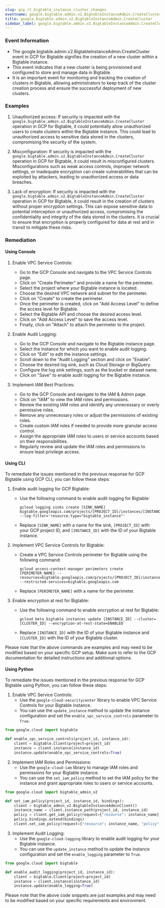 ```yaml
--- 
slug: gcp_rt_bigtable_instance_cluster_changes
eventname: google.bigtable.admin.v2.BigtableInstanceAdmin.CreateCluster
title: google.bigtable.admin.v2.BigtableInstanceAdmin.CreateCluster
sidebar_label: google.bigtable.admin.v2.BigtableInstanceAdmin.CreateCluster
---
```

                       
### Event Information

- The google.bigtable.admin.v2.BigtableInstanceAdmin.CreateCluster event in GCP for Bigtable signifies the creation of a new cluster within a Bigtable instance.
- This event indicates that a new cluster is being provisioned and configured to store and manage data in Bigtable.
- It is an important event for monitoring and tracking the creation of clusters in Bigtable, allowing administrators to keep track of the cluster creation process and ensure the successful deployment of new clusters.


### Examples

1. Unauthorized access: If security is impacted with the `google.bigtable.admin.v2.BigtableInstanceAdmin.CreateCluster` operation in GCP for Bigtable, it could potentially allow unauthorized users to create clusters within the Bigtable instance. This could lead to unauthorized access to sensitive data stored in the clusters, compromising the security of the system.

2. Misconfiguration: If security is impacted with the `google.bigtable.admin.v2.BigtableInstanceAdmin.CreateCluster` operation in GCP for Bigtable, it could result in misconfigured clusters. Misconfigurations such as weak access controls, improper network settings, or inadequate encryption can create vulnerabilities that can be exploited by attackers, leading to unauthorized access or data breaches.

3. Lack of encryption: If security is impacted with the `google.bigtable.admin.v2.BigtableInstanceAdmin.CreateCluster` operation in GCP for Bigtable, it could result in the creation of clusters without proper encryption settings. This can expose sensitive data to potential interception or unauthorized access, compromising the confidentiality and integrity of the data stored in the clusters. It is crucial to ensure that encryption is properly configured for data at rest and in transit to mitigate these risks.

### Remediation

#### Using Console

1. Enable VPC Service Controls:
   - Go to the GCP Console and navigate to the VPC Service Controls page.
   - Click on "Create Perimeter" and provide a name for the perimeter.
   - Select the project where your Bigtable instance is located.
   - Choose the desired VPC network and subnet for the perimeter.
   - Click on "Create" to create the perimeter.
   - Once the perimeter is created, click on "Add Access Level" to define the access level for Bigtable.
   - Select the Bigtable API and choose the desired access level.
   - Click on "Add Access Level" to save the access level.
   - Finally, click on "Attach" to attach the perimeter to the project.

2. Enable Audit Logging:
   - Go to the GCP Console and navigate to the Bigtable instance page.
   - Select the instance for which you want to enable audit logging.
   - Click on "Edit" to edit the instance settings.
   - Scroll down to the "Audit Logging" section and click on "Enable".
   - Choose the desired log sink, such as Cloud Storage or BigQuery.
   - Configure the log sink settings, such as the bucket or dataset name.
   - Click on "Save" to enable audit logging for the Bigtable instance.

3. Implement IAM Best Practices:
   - Go to the GCP Console and navigate to the IAM & Admin page.
   - Click on "IAM" to view the IAM roles and permissions.
   - Review the existing IAM roles and identify any unnecessary or overly permissive roles.
   - Remove any unnecessary roles or adjust the permissions of existing roles.
   - Create custom IAM roles if needed to provide more granular access control.
   - Assign the appropriate IAM roles to users or service accounts based on their responsibilities.
   - Regularly review and update the IAM roles and permissions to ensure least privilege access.

#### Using CLI

To remediate the issues mentioned in the previous response for GCP Bigtable using GCP CLI, you can follow these steps:

1. Enable audit logging for GCP Bigtable:
   - Use the following command to enable audit logging for Bigtable:
     ```
     gcloud logging sinks create [SINK_NAME] bigtable.googleapis.com/projects/[PROJECT_ID]/instances/[INSTANCE_ID] --log-filter='resource.type="bigtable_instance"'
     ```
   - Replace `[SINK_NAME]` with a name for the sink, `[PROJECT_ID]` with your GCP project ID, and `[INSTANCE_ID]` with the ID of your Bigtable instance.

2. Implement VPC Service Controls for Bigtable:
   - Create a VPC Service Controls perimeter for Bigtable using the following command:
     ```
     gcloud access-context-manager perimeters create [PERIMETER_NAME] --resources=bigtable.googleapis.com/projects/[PROJECT_ID]/instances/[INSTANCE_ID] --restricted-services=bigtable.googleapis.com
     ```
   - Replace `[PERIMETER_NAME]` with a name for the perimeter.

3. Enable encryption at rest for Bigtable:
   - Use the following command to enable encryption at rest for Bigtable:
     ```
     gcloud beta bigtable instances update [INSTANCE_ID] --cluster=[CLUSTER_ID] --encryption-at-rest-state=ENABLED
     ```
   - Replace `[INSTANCE_ID]` with the ID of your Bigtable instance and `[CLUSTER_ID]` with the ID of your Bigtable cluster.

Please note that the above commands are examples and may need to be modified based on your specific GCP setup. Make sure to refer to the GCP documentation for detailed instructions and additional options.

#### Using Python

To remediate the issues mentioned in the previous response for GCP Bigtable using Python, you can follow these steps:

1. Enable VPC Service Controls:
   - Use the `google-cloud-securitycenter` library to enable VPC Service Controls for your Bigtable instance.
   - You can use the `update_instance` method to update the instance configuration and set the `enable_vpc_service_controls` parameter to `True`.

```python
from google.cloud import bigtable

def enable_vpc_service_controls(project_id, instance_id):
    client = bigtable.Client(project=project_id)
    instance = client.instance(instance_id)
    instance.update(enable_vpc_service_controls=True)
```

2. Implement IAM Roles and Permissions:
   - Use the `google-cloud-iam` library to manage IAM roles and permissions for your Bigtable instance.
   - You can use the `set_iam_policy` method to set the IAM policy for the instance and grant appropriate roles to users or service accounts.

```python
from google.cloud import bigtable_admin_v2

def set_iam_policy(project_id, instance_id, bindings):
    client = bigtable_admin_v2.BigtableInstanceAdminClient()
    instance_name = client.instance_path(project_id, instance_id)
    policy = client.get_iam_policy(request={"resource": instance_name})
    policy.bindings.extend(bindings)
    client.set_iam_policy(request={"resource": instance_name, "policy": policy})
```

3. Implement Audit Logging:
   - Use the `google-cloud-logging` library to enable audit logging for your Bigtable instance.
   - You can use the `update_instance` method to update the instance configuration and set the `enable_logging` parameter to `True`.

```python
from google.cloud import bigtable

def enable_audit_logging(project_id, instance_id):
    client = bigtable.Client(project=project_id)
    instance = client.instance(instance_id)
    instance.update(enable_logging=True)
```

Please note that the above code snippets are just examples and may need to be modified based on your specific requirements and environment.


 